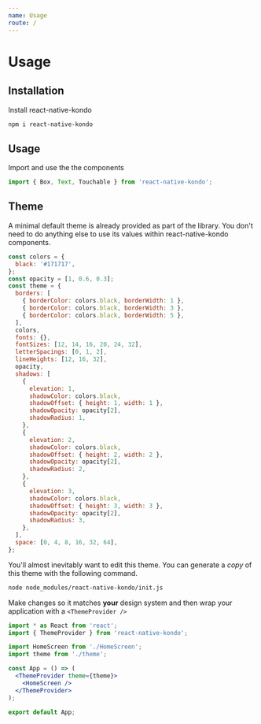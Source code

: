 ```yaml
---
name: Usage
route: /
---
```


# Usage

## Installation

Install react-native-kondo

```sh
npm i react-native-kondo
```

## Usage

Import and use the the components

```jsx
import { Box, Text, Touchable } from 'react-native-kondo';
```

## Theme

A minimal default theme is already provided as part of the library. You don't need to do anything else to use its values within react-native-kondo components.

```js
const colors = {
  black: '#171717',
};
const opacity = [1, 0.6, 0.3];
const theme = {
  borders: [
    { borderColor: colors.black, borderWidth: 1 },
    { borderColor: colors.black, borderWidth: 3 },
    { borderColor: colors.black, borderWidth: 5 },
  ],
  colors,
  fonts: {},
  fontSizes: [12, 14, 16, 20, 24, 32],
  letterSpacings: [0, 1, 2],
  lineHeights: [12, 16, 32],
  opacity,
  shadows: [
    {
      elevation: 1,
      shadowColor: colors.black,
      shadowOffset: { height: 1, width: 1 },
      shadowOpacity: opacity[2],
      shadowRadius: 1,
    },
    {
      elevation: 2,
      shadowColor: colors.black,
      shadowOffset: { height: 2, width: 2 },
      shadowOpacity: opacity[2],
      shadowRadius: 2,
    },
    {
      elevation: 3,
      shadowColor: colors.black,
      shadowOffset: { height: 3, width: 3 },
      shadowOpacity: opacity[2],
      shadowRadius: 3,
    },
  ],
  space: [0, 4, 8, 16, 32, 64],
};
```

You'll almost inevitably want to edit this theme. You can generate a _copy_ of this theme with the following command.

```sh
node node_modules/react-native-kondo/init.js
```

Make changes so it matches **your** design system and then wrap your application with a `<ThemeProvider />`

```jsx
import * as React from 'react';
import { ThemeProvider } from 'react-native-kondo';

import HomeScreen from './HomeScreen';
import theme from './theme';

const App = () => (
  <ThemeProvider theme={theme}>
    <HomeScreen />
  </ThemeProvider>
);

export default App;
```
